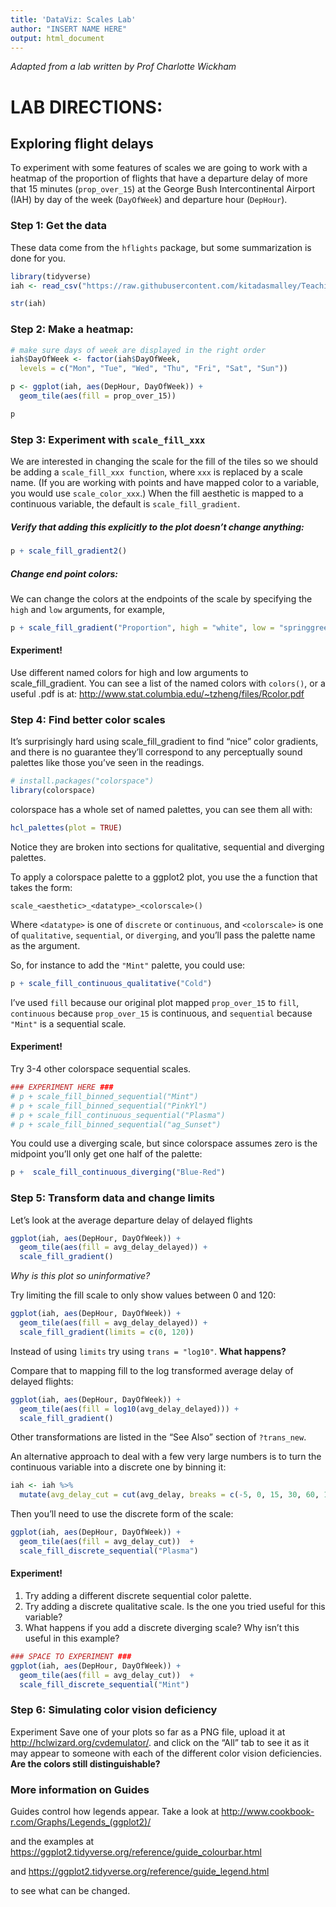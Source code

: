```yaml
---
title: 'DataViz: Scales Lab'
author: "INSERT NAME HERE"
output: html_document
---
```


*Adapted from a lab written by Prof Charlotte Wickham*

# LAB DIRECTIONS:

## Exploring flight delays
To experiment with some features of scales we are going to work with a heatmap of the proportion of flights that have a departure delay of more that 15 minutes (`prop_over_15`) at the George Bush Intercontinental Airport (IAH) by day of the week (`DayOfWeek`) and departure hour (`DepHour`).

### Step 1: Get the data
These data come from the `hflights` package, but some summarization is done for you.

```r
library(tidyverse)
iah <- read_csv("https://raw.githubusercontent.com/kitadasmalley/Teaching/main/DATA502/FA2023/R_Markdown/Week8/iah_flightSummary.csv")

str(iah)
```

### Step 2: Make a heatmap:

```r
# make sure days of week are displayed in the right order
iah$DayOfWeek <- factor(iah$DayOfWeek,
  levels = c("Mon", "Tue", "Wed", "Thu", "Fri", "Sat", "Sun"))

p <- ggplot(iah, aes(DepHour, DayOfWeek)) +
  geom_tile(aes(fill = prop_over_15))

p
```

### Step 3: Experiment with `scale_fill_xxx`

We are interested in changing the scale for the fill of the tiles so we should be adding a `scale_fill_xxx function`, where `xxx` is replaced by a scale name. (If you are working with points and have mapped color to a variable, you would use `scale_color_xxx`.) When the fill aesthetic is mapped to a continuous variable, the default is `scale_fill_gradient`.

##### Verify that adding this explicitly to the plot doesn’t change anything:

```r
p + scale_fill_gradient2()
```

##### Change end point colors:

We can change the colors at the endpoints of the scale by specifying the `high` and `low` arguments, for example,

```r
p + scale_fill_gradient("Proportion", high = "white", low = "springgreen4")
```

#### **Experiment!**

Use different named colors for high and low arguments to scale_fill_gradient. You can see a list of the named colors with `colors()`, or a useful .pdf is at: <http://www.stat.columbia.edu/~tzheng/files/Rcolor.pdf>

### Step 4: Find better color scales

It’s surprisingly hard using scale_fill_gradient to find “nice” color gradients, and there is no guarantee they’ll correspond to any perceptually sound palettes like those you’ve seen in the readings.

```r
# install.packages("colorspace")
library(colorspace)
```

colorspace has a whole set of named palettes, you can see them all with:

```r
hcl_palettes(plot = TRUE)
```

Notice they are broken into sections for qualitative, sequential and diverging palettes.

To apply a colorspace palette to a ggplot2 plot, you use the a function that takes the form:

```{}
scale_<aesthetic>_<datatype>_<colorscale>()
```

Where `<datatype>` is one of `discrete` or `continuous`, and `<colorscale>` is one of `qualitative`, `sequential`, or `diverging`, and you’ll pass the palette name as the argument.

So, for instance to add the `"Mint"` palette, you could use:

```r
p + scale_fill_continuous_qualitative("Cold")
```


I’ve used `fill` because our original plot mapped `prop_over_15` to `fill`, `continuous` because `prop_over_15` is continuous, and `sequential` because `"Mint"` is a sequential scale.

#### **Experiment!**

Try 3-4 other colorspace sequential scales.

```r
### EXPERIMENT HERE ###
# p + scale_fill_binned_sequential("Mint")
# p + scale_fill_binned_sequential("PinkYl")
# p + scale_fill_continuous_sequential("Plasma")
# p + scale_fill_binned_sequential("ag_Sunset")
```


You could use a diverging scale, but since colorspace assumes zero is the midpoint you’ll only get one half of the palette:

```r
p +  scale_fill_continuous_diverging("Blue-Red")
```

### Step 5: Transform data and change limits

Let’s look at the average departure delay of delayed flights

```r
ggplot(iah, aes(DepHour, DayOfWeek)) +
  geom_tile(aes(fill = avg_delay_delayed)) +
  scale_fill_gradient()

```

*Why is this plot so uninformative?*

Try limiting the fill scale to only show values between 0 and 120:

```r
ggplot(iah, aes(DepHour, DayOfWeek)) +
  geom_tile(aes(fill = avg_delay_delayed)) +
  scale_fill_gradient(limits = c(0, 120))
```

Instead of using `limits` try using `trans = "log10"`. **What happens?**

Compare that to mapping fill to the log transformed average delay of delayed flights:

```r
ggplot(iah, aes(DepHour, DayOfWeek)) +
  geom_tile(aes(fill = log10(avg_delay_delayed))) +
  scale_fill_gradient()
```

Other transformations are listed in the “See Also” section of `?trans_new`.

An alternative approach to deal with a few very large numbers is to turn the continuous variable into a discrete one by binning it:

```r
iah <- iah %>%
  mutate(avg_delay_cut = cut(avg_delay, breaks = c(-5, 0, 15, 30, 60, 1000)))
```

Then you’ll need to use the discrete form of the scale:
```r
ggplot(iah, aes(DepHour, DayOfWeek)) +
  geom_tile(aes(fill = avg_delay_cut))  +
  scale_fill_discrete_sequential("Plasma")
```

#### **Experiment!**

1. Try adding a different discrete sequential color palette.
1. Try adding a discrete qualitative scale. Is the one you tried useful for this variable?
1. What happens if you add a discrete diverging scale? Why isn’t this useful in this example?

```r
### SPACE TO EXPERIMENT ###
ggplot(iah, aes(DepHour, DayOfWeek)) +
  geom_tile(aes(fill = avg_delay_cut))  +
  scale_fill_discrete_sequential("Mint")
```


### Step 6: Simulating color vision deficiency

Experiment Save one of your plots so far as a PNG file, upload it at <http://hclwizard.org/cvdemulator/>. and click on the “All” tab to see it as it may appear to someone with each of the different color vision deficiencies. **Are the colors still distinguishable?**

### More information on Guides

Guides control how legends appear. Take a look at <http://www.cookbook-r.com/Graphs/Legends_(ggplot2)/>

and the examples at <https://ggplot2.tidyverse.org/reference/guide_colourbar.html>

and <https://ggplot2.tidyverse.org/reference/guide_legend.html>

to see what can be changed.